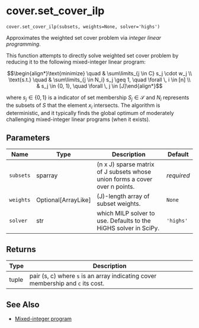 # cover.set_cover_ilp { #geomcover.cover.set_cover_ilp }

`cover.set_cover_ilp(subsets, weights=None, solver='highs')`

Approximates the weighted set cover problem via _integer linear programming_.

This function attempts to directly solve weighted set cover problem by reducing it to 
the following mixed-integer linear program:

$$\begin{align*}\text{minimize} \quad & \sum\limits_{j \in C} s_j \cdot w_j  \\
\text{s.t.} \quad & \sum\limits_{j \in N_i}  s_j  \geq 1, \quad \forall \, i \in [n] \\
& s_j \in {0, 1}, \quad \forall \, j \in [J]\end{align*}$$

where $s_j \in \{0, 1\}$ is a indicator of set membership $S_j \in \mathcal{S}$ and $N_i$
represents the subsets of $S$ that the element $x_i$ intersects. The algorithm is deterministic,
and it typically finds the global optimum of moderately challenging mixed-integer linear programs
(when it exists).

## Parameters

| Name      | Type                  | Description                                                                 | Default    |
|-----------|-----------------------|-----------------------------------------------------------------------------|------------|
| `subsets` | sparray               | (n x J) sparse matrix of J subsets whose union forms a cover over n points. | _required_ |
| `weights` | Optional\[ArrayLike\] | (J)-length array of subset weights.                                         | `None`     |
| `solver`  | str                   | which MILP solver to use. Defaults to the HiGHS solver in SciPy.            | `'highs'`  |

## Returns

| Type   | Description                                                                         |
|--------|-------------------------------------------------------------------------------------|
| tuple  | pair (s, c) where ``s`` is an array indicating cover membership and ``c`` its cost. |

## See Also

- [Mixed-integer program](scipy.optimize.milp)